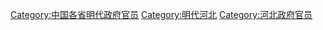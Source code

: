 [[Category:中国各省明代政府官员|Category:中国各省明代政府官员]]
[[Category:明代河北|Category:明代河北]]
[[Category:河北政府官员|Category:河北政府官员]]